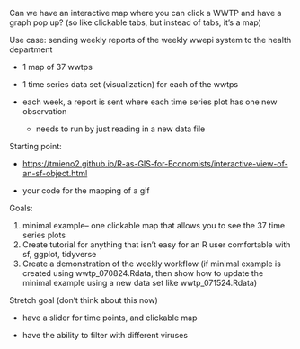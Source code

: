 Can we have an interactive map where you can click a WWTP and have a graph pop up? (so like clickable tabs, but instead of tabs, it's a map)

Use case: sending weekly reports of the weekly wwepi system to the health department

-   1 map of 37 wwtps

-   1 time series data set (visualization) for each of the wwtps

-   each week, a report is sent where each time series plot has one new observation

    -   needs to run by just reading in a new data file

Starting point:

-   <https://tmieno2.github.io/R-as-GIS-for-Economists/interactive-view-of-an-sf-object.html>

-   your code for the mapping of a gif

Goals:

1.  minimal example– one clickable map that allows you to see the 37 time series plots
2.  Create tutorial for anything that isn't easy for an R user comfortable with sf, ggplot, tidyverse
3.  Create a demonstration of the weekly workflow (if minimal example is created using wwtp_070824.Rdata, then show how to update the minimal example using a new data set like wwtp_071524.Rdata)

Stretch goal (don't think about this now)

-   have a slider for time points, and clickable map

-   have the ability to filter with different viruses
